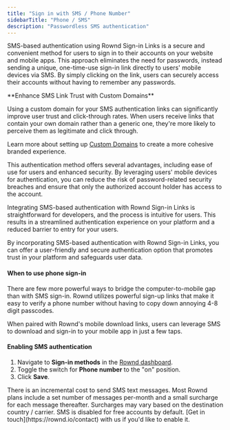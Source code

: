 ```yaml
---
title: "Sign in with SMS / Phone Number"
sidebarTitle: "Phone / SMS"
description: "Passwordless SMS authentication"
---
```


SMS-based authentication using Rownd Sign-in Links is a secure and convenient method for users to sign in to their accounts on your website and mobile apps. This approach eliminates the need for passwords, instead sending a unique, one-time-use sign-in link directly to users' mobile devices via SMS. By simply clicking on the link, users can securely access their accounts without having to remember any passwords.

<Note>
**Enhance SMS Link Trust with Custom Domains**

Using a custom domain for your SMS authentication links can significantly improve user trust and click-through rates. When users receive links that contain your own domain rather than a generic one, they're more likely to perceive them as legitimate and click through.

Learn more about setting up [Custom Domains](/configuration/custom-domains/overview) to create a more cohesive branded experience.
</Note>

This authentication method offers several advantages, including ease of use for users and enhanced security. By leveraging users' mobile devices for authentication, you can reduce the risk of password-related security breaches and ensure that only the authorized account holder has access to the account.

Integrating SMS-based authentication with Rownd Sign-in Links is straightforward for developers, and the process is intuitive for users. This results in a streamlined authentication experience on your platform and a reduced barrier to entry for your users.

By incorporating SMS-based authentication with Rownd Sign-in Links, you can offer a user-friendly and secure authentication option that promotes trust in your platform and safeguards user data.

#### When to use phone sign-in

There are few more powerful ways to bridge the computer-to-mobile gap than with SMS sign-in. Rownd utilizes powerful sign-up links that make it easy to verify a phone number without having to copy down annoying 4-8 digit passcodes.

When paired with Rownd's mobile download links, users can leverage SMS to download and sign-in to your mobile app in just a few taps.

#### Enabling SMS authentication

1. Navigate to **Sign-in methods** in the [Rownd dashboard](https://app.rownd.io).
2. Toggle the switch for **Phone number** to the "on" position.
3. Click **Save**.

<Info>
There is an incremental cost to send SMS text messages. Most Rownd plans include a set number of messages per-month and a small surcharge for each message thereafter. Surcharges may vary based on the destination country / carrier.
</Info>

<Info>
SMS is disabled for free accounts by default. [Get in touch](https://rownd.io/contact) with us if you'd like to enable it.
</Info>